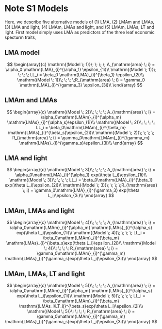 # Note S1 Models

Here, we describe five alternative models of (1) LMA, (2) LMAm and LMAs, (3) LMA and light, (4) LMAm, LMAs and light, and (5) LMAm, LMAs, LT and light.
First model simply uses LMA as predictors of the three leaf economic specturm traits,

## LMA model

$$
\begin{array}{c}
\mathrm{(Model \; 1)}\; \; \; \;  A_{\mathrm{area} \; i}
= \alpha_0 \mathrm{LMA}_{i}^{\alpha_1} \epsilon_{1i}\\
\mathrm{(Model \; 1)}\; \; \; \; LL_i = \beta_0 \mathrm{LMA}_{i}^{\beta_1} \epsilon_{2i}\\
\mathrm{(Model \; 1)}\; \; \; \;R_{\mathrm{area} \; i}
= \gamma_0 \mathrm{LMA}_{i}^{\gamma_3} \epsilon_{3i}\\
\end{array}
$$

## LMAm and LMAs

$$
\begin{array}{c}
\mathrm{(Model \; 2)}\; \; \; \;  A_{\mathrm{area} \; i}
= \alpha_0\mathrm{LMAm}_{i}^{\alpha_m} \mathrm{LMAs}_{i}^{\alpha_s}\epsilon_{1i}\\
\mathrm{(Model \; 2)}\; \; \; \; LL_i = \beta_0\mathrm{LMAm}_{i}^{\beta_m} \mathrm{LMAs}_{i}^{\beta_s}\epsilon_{2i}\\
\mathrm{(Model \; 2)}\; \; \; \;  R_{\mathrm{area} \; i}
= \gamma_0\mathrm{LMAm}_{i}^{\gamma_m} \mathrm{LMAs}_{i}^{\gamma_s}\epsilon_{3i}\\
\end{array}
$$

## LMA and light

$$
\begin{array}{c}
\mathrm{(Model \; 3)}\; \; \; \;  A_{\mathrm{area} \; i}
= \alpha_0\mathrm{LMA}_{i}^{\alpha_1} exp(\theta L_i)\epsilon_{1i}\\
\mathrm{(Model \; 3)}\; \; \; \; LL_i = \beta_0\mathrm{LMA}_{i}^{\beta_1} exp(\theta L_i)\epsilon_{2i}\\
\mathrm{(Model \; 3)}\; \; \; \;R_{\mathrm{area} \; i}
= \gamma_0\mathrm{LMA}_{i}^{\gamma_3} exp(\theta L_i)\epsilon_{3i}\\
\end{array}
$$

## LMAm, LMAs and light

$$
\begin{array}{c}
\mathrm{(Model \; 4)}\; \; \; \;  A_{\mathrm{area} \; i}
= \alpha_0\mathrm{LMAm}_{i}^{\alpha_m} \mathrm{LMAs}_{i}^{\alpha_s} exp(\theta L_i)\epsilon_{1i}\\
\mathrm{(Model \; 4)}\; \; \; \; LL_i = \beta_0\mathrm{LMAm}_{i}^{\beta_m} \mathrm{LMAs}_{i}^{\beta_s}exp(\theta L_i)\epsilon_{2i}\\
\mathrm{(Model \; 4)}\; \; \; \;  R_{\mathrm{area} \; i}
= \gamma_0\mathrm{LMAm}_{i}^{\gamma_m} \mathrm{LMAs}_{i}^{\gamma_s}exp(\theta L_i)\epsilon_{3i}\\
\end{array}
$$

## LMAm, LMAs, LT and light

$$
\begin{array}{c}
\mathrm{(Model \; 5)}\; \; \; \;  A_{\mathrm{area} \; i}
= \alpha_0\mathrm{LMAm}_{i}^{\alpha_m} \mathrm{LMAs}_{i}^{\alpha_s} exp(\theta L_i)\epsilon_{1i}\\
\mathrm{(Model \; 5)}\; \; \; \; LL_i = \beta_0\mathrm{LMAm}_{i}^{\beta_m} \mathrm{(LMAs_i/LT_i)}^{\beta_s}exp(\theta L_i)\epsilon_{2i}\\
\mathrm{(Model \; 5)}\; \; \; \;  R_{\mathrm{area} \; i}
= \gamma_0\mathrm{LMAm}_{i}^{\gamma_m} \mathrm{LMAs}_{i}^{\gamma_s}exp(\theta L_i)\epsilon_{3i}\\
\end{array}
$$

